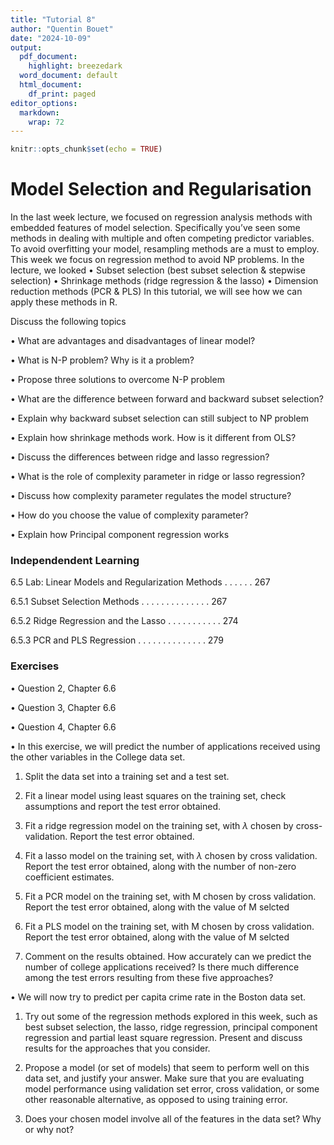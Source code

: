 ```yaml
---
title: "Tutorial 8"
author: "Quentin Bouet"
date: "2024-10-09"
output:
  pdf_document:
    highlight: breezedark
  word_document: default
  html_document:
    df_print: paged
editor_options:
  markdown:
    wrap: 72
---
```


```r
knitr::opts_chunk$set(echo = TRUE)
```

# Model Selection and Regularisation

In the last week lecture, we focused on regression analysis methods with embedded features of model selection.
Specifically you’ve seen some methods in dealing with multiple and often competing predictor variables. To
avoid overfitting your model, resampling methods are a must to employ. This week we focus on regression
method to avoid NP problems. In the lecture, we looked
• Subset selection (best subset selection & stepwise selection)
• Shrinkage methods (ridge regression & the lasso)
• Dimension reduction methods (PCR & PLS)
In this tutorial, we will see how we can apply these methods in R.

Discuss the following topics

  • What are advantages and disadvantages of linear model?
  
  • What is N-P problem? Why is it a problem?
  
  • Propose three solutions to overcome N-P problem
  
  • What are the difference between forward and backward subset selection?
  
  • Explain why backward subset selection can still subject to NP problem
  
  • Explain how shrinkage methods work. How is it different from OLS?
  
  • Discuss the differences between ridge and lasso regression?
  
  • What is the role of complexity parameter in ridge or lasso regression?
  
  • Discuss how complexity parameter regulates the model structure?
  
  • How do you choose the value of complexity parameter?
  
  • Explain how Principal component regression works

### Independendent Learning

6.5 Lab: Linear Models and Regularization Methods . . . . . . 267

6.5.1 Subset Selection Methods . . . . . . . . . . . . . . 267

6.5.2 Ridge Regression and the Lasso . . . . . . . . . . . 274

6.5.3 PCR and PLS Regression . . . . . . . . . . . . . . 279

### Exercises

• Question 2, Chapter 6.6

• Question 3, Chapter 6.6

• Question 4, Chapter 6.6

• In this exercise, we will predict the number of applications received using the other variables in the
College data set.

1. Split the data set into a training set and a test set.

2. Fit a linear model using least squares on the training set, check assumptions and report the test
error obtained.

3. Fit a ridge regression model on the training set, with $\lambda$ chosen by cross-validation. Report the test
error obtained.

4. Fit a lasso model on the training set, with $\lambda$ chosen by cross validation. Report the test error
obtained, along with the number of non-zero coefficient estimates.

5. Fit a PCR model on the training set, with M chosen by cross validation. Report the test error
obtained, along with the value of M selcted

6. Fit a PLS model on the training set, with M chosen by cross validation. Report the test error
obtained, along with the value of M selcted

7. Comment on the results obtained. How accurately can we predict the number of college applications
received? Is there much difference among the test errors resulting from these five approaches?

• We will now try to predict per capita crime rate in the Boston data set.

1. Try out some of the regression methods explored in this week, such as best subset selection, the
lasso, ridge regression, principal component regression and partial least square regression. Present
and discuss results for the approaches that you consider.

2. Propose a model (or set of models) that seem to perform well on this data set, and justify your
answer. Make sure that you are evaluating model performance using validation set error, cross
validation, or some other reasonable alternative, as opposed to using training error.

3. Does your chosen model involve all of the features in the data set? Why or why not?
